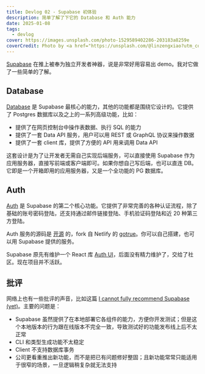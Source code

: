 ```yaml
---
title: Devlog 02 - Supabase 初体验
description: 简单了解了下它的 Database 和 Auth 能力
date: 2025-01-08
tags:
  - devlog
cover: https://images.unsplash.com/photo-1529589402286-203183a8259e
coverCredit: Photo by <a href="https://unsplash.com/@linzengxiao?utm_content=creditCopyText&utm_medium=referral&utm_source=unsplash">zengxiao lin</a> on <a href="https://unsplash.com/photos/black-ceramic-coffee-mug-on-macbook-pro-fBZsl463vJQ?utm_content=creditCopyText&utm_medium=referral&utm_source=unsplash">Unsplash</a>
---
```


[Supabase](https://supabase.com/) 在推上被奉为独立开发者神器，说是非常好用容易出 demo。我对它做了一些简单的了解。

## Database

[Database](https://supabase.com/docs/guides/database/overview) 是 Supabase 最核心的能力，其他的功能都是围绕它设计的。它提供了 Postgres 数据库以及之上的一系列高级功能，比如：

- 提供了在网页控制台中操作表数据、执行 SQL 的能力
- 提供了一套 Data API 服务，用户可以用 REST 或 GraphQL 协议来操作数据
- 提供了一套 client 库，提供了方便的 API 用来调用 Data API

这套设计是为了让开发者无需自己实现后端服务，可以直接使用 Supabase 作为应用服务器，直接写前端或客户端即可。如果你想自己写后端，也可以直连 DB。它即是一个开箱即用的应用服务器，又是一个全功能的 PG 数据库。

## Auth

[Auth](https://supabase.com/docs/guides/auth) 是 Supabase 的第二个核心功能。它提供了非常完善的各种认证流程，除了基础的账号密码登陆，还支持通过邮件链接登陆、手机验证码登陆和近 20 种第三方登陆。

Auth 服务的源码是 [开源](https://github.com/supabase/auth) 的，fork 自 Netlify 的 [gotrue](https://github.com/netlify/gotrue)。你可以自己搭建，也可以用 Supabase 提供的服务。

Supabase 原先有维护一个 React 库 [Auth UI](https://supabase.com/docs/guides/auth/auth-helpers/auth-ui)，后面没有精力维护了，交给了社区。现在项目并不活跃。

## 批评

网络上也有一些批评的声音，比如这篇 [I cannot fully recommend Supabase (yet)](https://bombillazo.medium.com/why-i-cannot-fully-recommend-supabase-yet-f8e994201804)。主要的问题是：

- Supabase 虽然提供了在本地部署它各组件的能力，方便你开发测试；但是这个本地版本的行为跟在线版本不完全一致，导致测试好的功能发布线上后不太正常
- CLI 和类型生成功能不太稳定
- Client 不支持数据库事务
- 公司更看重推出新功能，而不是把已有问题修好整固；且新功能常常只能适用于很窄的场景，一旦逻辑稍复杂就无法支持
